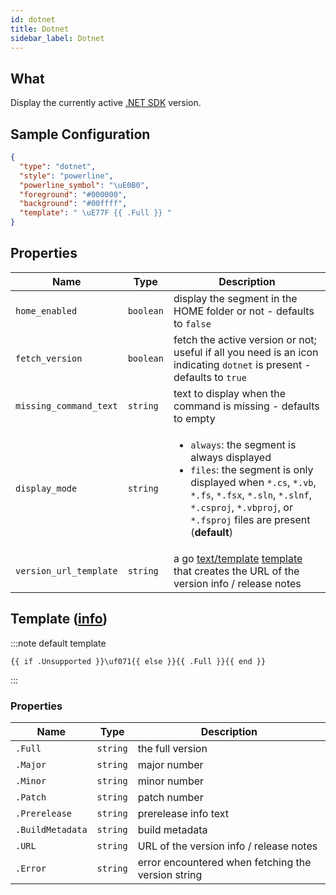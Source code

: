 ```yaml
---
id: dotnet
title: Dotnet
sidebar_label: Dotnet
---
```


## What

Display the currently active [.NET SDK][net-sdk-docs] version.

## Sample Configuration

```json
{
  "type": "dotnet",
  "style": "powerline",
  "powerline_symbol": "\uE0B0",
  "foreground": "#000000",
  "background": "#00ffff",
  "template": " \uE77F {{ .Full }} "
}
```

## Properties

| Name                   | Type      | Description                                                                                                                                                                                                                          |
| ---------------------- | --------- | ------------------------------------------------------------------------------------------------------------------------------------------------------------------------------------------------------------------------------------ |
| `home_enabled`         | `boolean` | display the segment in the HOME folder or not - defaults to `false`                                                                                                                                                                  |
| `fetch_version`        | `boolean` | fetch the active version or not; useful if all you need is an icon indicating `dotnet` is present - defaults to `true`                                                                                                               |
| `missing_command_text` | `string`  | text to display when the command is missing - defaults to empty                                                                                                                                                                      |
| `display_mode`         | `string`  | <ul><li>`always`: the segment is always displayed</li><li>`files`: the segment is only displayed when `*.cs`, `*.vb`, `*.fs`, `*.fsx`, `*.sln`, `*.slnf`, `*.csproj`, `*.vbproj`, or `*.fsproj` files are present (**default**)</li></ul> |
| `version_url_template` | `string`  | a go [text/template][go-text-template] [template][templates] that creates the URL of the version info / release notes                                                                                                                |

## Template ([info][templates])

:::note default template

```template
{{ if .Unsupported }}\uf071{{ else }}{{ .Full }}{{ end }}
```

:::

### Properties

| Name             | Type     | Description                                        |
| ---------------- | -------- | -------------------------------------------------- |
| `.Full`          | `string` | the full version                                   |
| `.Major`         | `string` | major number                                       |
| `.Minor`         | `string` | minor number                                       |
| `.Patch`         | `string` | patch number                                       |
| `.Prerelease`    | `string` | prerelease info text                               |
| `.BuildMetadata` | `string` | build metadata                                     |
| `.URL`           | `string` | URL of the version info / release notes            |
| `.Error`         | `string` | error encountered when fetching the version string |

[go-text-template]: https://golang.org/pkg/text/template/
[templates]: /docs/configuration/templates
[net-sdk-docs]: https://docs.microsoft.com/en-us/dotnet/core/tools
